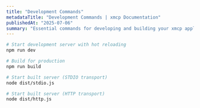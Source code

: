 ```yaml
---
title: "Development Commands"
metadataTitle: "Development Commands | xmcp Documentation"
publishedAt: "2025-07-06"
summary: "Essential commands for developing and building your xmcp application."
---
```


```bash
# Start development server with hot reloading
npm run dev

# Build for production
npm run build

# Start built server (STDIO transport)
node dist/stdio.js

# Start built server (HTTP transport)
node dist/http.js
```
